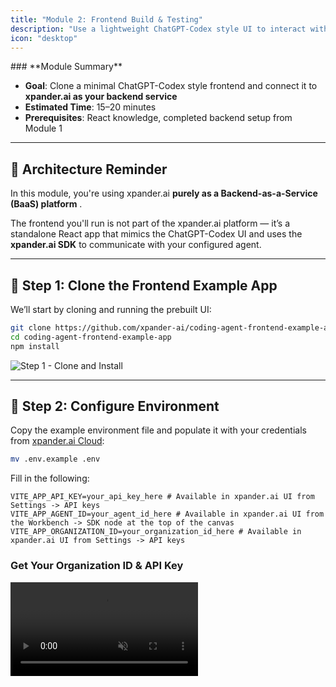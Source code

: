 ```yaml
---
title: "Module 2: Frontend Build & Testing"
description: "Use a lightweight ChatGPT-Codex style UI to interact with your coding agent"
icon: "desktop"
---
```


<Note>
  ### **Module Summary**

  - **Goal**: Clone a minimal ChatGPT-Codex style frontend and connect it to **xpander.ai as your backend service**
  - **Estimated Time**: 15–20 minutes
  - **Prerequisites**: React knowledge, completed backend setup from Module 1
</Note>

---

## 🧠 Architecture Reminder

In this module, you're using xpander.ai **purely as a Backend-as-a-Service (BaaS) platform** .

The frontend you'll run is not part of the xpander.ai platform — it’s a standalone React app that mimics the ChatGPT-Codex UI and uses the **xpander.ai SDK** to communicate with your configured agent.

---

## 🧱 Step 1: Clone the Frontend Example App

We’ll start by cloning and running the prebuilt UI:

```bash
git clone https://github.com/xpander-ai/coding-agent-frontend-example-app.git
cd coding-agent-frontend-example-app
npm install
```

![Step 1 - Clone and Install](/images/workshops/git-clone.png)

---

## 🔐 Step 2: Configure Environment

Copy the example environment file and populate it with your credentials from [xpander.ai Cloud](https://app.xpander.ai):

```bash
mv .env.example .env
```

Fill in the following:

```env
VITE_APP_API_KEY=your_api_key_here # Available in xpander.ai UI from Settings -> API keys 
VITE_APP_AGENT_ID=your_agent_id_here # Available in xpander.ai UI from the Workbench -> SDK node at the top of the canvas
VITE_APP_ORGANIZATION_ID=your_organization_id_here # Available in xpander.ai UI from Settings -> API keys
```

### Get Your Organization ID & API Key
<Frame>
  <video autoPlay muted loop playsInline className="w-full aspect-video" src="https://assets.xpanderai.io/workshops/videos/settings-api-keys.mp4" />
</Frame>

### Copy Your Agent ID
<Frame>
  <video autoPlay muted loop playsInline className="w-full aspect-video" src="https://assets.xpanderai.io/workshops/videos/swe-copy-agent-id.mp4" />
</Frame>
---

## ⚙️ Step 3: Start the App

Launch the frontend locally:

```bash
npm run dev
```

![Step 3 - npm run dev](/images/workshops/swe-npm-run-dev.png)

Then navigate to:

```
http://localhost:3000
```

![Step 3 - Open Browser](/images/workshops/swe-blank-tasks-manager.png)

---

## ✍️ Step 4: Send Your First Coding Task

From the input field, send one of the example prompts below:

<Accordion title="🧠 Prompt Examples for apps-by-agents">

### ✅ Todo List App
```text
Add a simple, cool and beautiful todo list app (HTML, CSS, JS) to xpander-ai/apps-by-agents.
````

### ⏱️ Pomodoro Timer

```text
Add a minimal Pomodoro timer app (HTML, CSS, JS) to xpander-ai/apps-by-agents.
```

### 🌦️ Weather Dashboard

```text
Build a weather dashboard using OpenWeatherMap API (HTML, CSS, JS) and add it to xpander-ai/apps-by-agents.
```

### 📝 Markdown Editor

```text
Create a simple markdown editor with live preview (HTML, CSS, JS) and save it in xpander-ai/apps-by-agents.
```

### 🧮 Calculator App

```text
Generate a calculator app with keyboard support (HTML, CSS, JS) and store in xpander-ai/apps-by-agents.
```

### 🌐 Landing Page

```text
Add a responsive landing page template with Tailwind CSS to xpander-ai/apps-by-agents.
```

### 💬 Chatbot UI

```text
Create a basic chatbot UI (HTML, CSS, JS) with a placeholder for messages and append it to xpander-ai/apps-by-agents.
```

### 🎨 Color Palette Generator

```text
Build a color palette generator that shows hex codes (HTML, CSS, JS) and commit to xpander-ai/apps-by-agents.
```

### 📏 Unit Converter

```text
Develop a unit converter (length, weight, temperature) as a single-page app and push to xpander-ai/apps-by-agents.
```

### ⌨️ Typing Speed Test

```text
Add a typing speed test app (HTML, CSS, JS) to xpander-ai/apps-by-agents.
```

### 🃏 Memory Card Matching Game

```text
Create a memory card matching game (HTML, CSS, JS) and drop it into xpander-ai/apps-by-agents.
```

</Accordion>

<Frame>
  <video autoPlay muted loop playsInline className="w-full aspect-video" src="https://assets.xpanderai.io/workshops/videos/swe-send-task.mp4" />
</Frame>

---

## 🔍 Step 5: Track Task Execution

Click **View** to view real-time execution details.  
> ⏳ **Note**: Task execution may take a few minutes — sit back, relax, and watch the agent work its magic.

<Frame>
  <video autoPlay muted loop playsInline className="w-full aspect-video" src="https://assets.xpanderai.io/workshops/videos/swe-track-result.mp4" />
</Frame>

### You’ll see:

- **Top**: The original prompt or task
- **Popup**: Logs and generated output from the agent
- **Result**: Execution result
- **Logs & Messages Buttons**: Execution messages logs & codex execution logs


<Info>
  When you submit a task, the app uses the **xpander.ai SDK** (via a **Web Worker**) to create and run the task in the cloud — fully serverless.

  The worker handles:
  - Creating tasks → [`createTask()` in `workers/xpanderWorker.ts`](https://github.com/xpander-ai/coding-agent-frontend-example-app/blob/main/src/workers/xpanderWorker.ts#L79)
  - Fetching task details and logs → [`useTask()` and `useLogs()` in `hooks/`](https://github.com/xpander-ai/coding-agent-frontend-example-app/tree/main/src/hooks)

  The UI polls task status and updates in real time using **React Query**.  
  You can see this in action inside:
  - [`Dashboard`](https://github.com/xpander-ai/coding-agent-frontend-example-app/blob/main/src/pages/Dashboard.tsx): task list and creation
  - [`TaskDetails`](https://github.com/xpander-ai/coding-agent-frontend-example-app/blob/main/src/pages/TaskDetails.tsx): real-time updates, logs, messages

  The **Codex tool** streams logs to a centralized **Logstash** tied to your **account**.  
  Logs are stored for a limited period and made available via the `logs.xpander.ai` micro-service.

  The frontend fetches these logs through polling (every 2s) using the SDK inside a Web Worker.

  💡 A task can include multiple threads — each representing a conversation or execution chain tied to your agent.
</Info>




## ✅ What's Next?

Your frontend is now live and connected to the xpander.ai BaaS. You prompted the agent to generated its first coding task :)

→ Proceed to [Module 3: Competition Submission](./03-submit-competition)